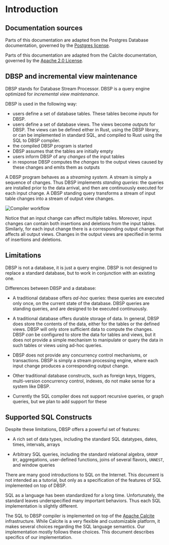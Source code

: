 # Introduction

## Documentation sources

Parts of this documentation are adapted from the Postgres Database
documentation, governed by the [Postgres
license](https://postgrespro.com/postgresql_license).

Parts of this documentation are adapted from the Calcite
documentation, governed by the [Apache 2.0
License](https://github.com/apache/calcite/blob/main/LICENSE).

## DBSP and incremental view maintenance

DBSP stands for Database Stream Processor.  DBSP is a query engine
optimized for *incremental view maintenance*.

DBSP is used in the following way:

- users define a set of database tables.  These tables become *inputs*
  for DBSP.
- users define a set of database views.  The views become *outputs* for
  DBSP.  The views can be defined either in Rust, using the DBSP library,
  or can be implemented in standard SQL, and compiled to Rust using the
  SQL to DBSP compiler.
- the compiled DBSP program is started
- DBSP assumes that the tables are initially empty
- users inform DBSP of any *changes* of the input tables
- in response DBSP computes the *changes* to the output views caused
  by these changes and emits them as outputs

A DBSP program behaves as a *streaming system*.  A stream is simply a
sequence of changes.  Thus DBSP implements *standing queries*: the
queries are installed prior to the data arrival, and then are
continuously executed for each input change.  A DBSP standing query
transforms a stream of input table changes into a stream of output
view changes.

![Compiler workflow](./dbsp-workflow.svg)

Notice that an input change can affect multiple tables.  Moreover,
input changes can contain both insertions and deletions from the input
tables.  Similarly, for each input change there is a corresponding
output change that affects all output views.  Changes in the output
views are specified in terms of insertions and deletions.

## Limitations

DBSP is not a database, it is just a query engine.  DBSP is not
designed to replace a standard database, but to work in conjunction
with an existing one.

Differences between DBSP and a database:

- A traditional database offers *ad-hoc* queries: these queries are
  executed only once, on the current state of the database.  DBSP
  queries are standing queries, and are designed to be executed
  continuously.

- A traditional database offers durable storage of data.  In general,
  DBSP does store the contents of the data, either for the tables or
  the defined views.  DBSP will only store sufficient data to compute
  the changes.  DBSP *can* be configured to store the data for tables
  and views, but it does not provide a simple mechanism to manipulate
  or query the data in such tables or views using ad-hoc queries.

- DBSP does not provide any concurrency control mechanisms, or
  transactions.  DBSP is simply a stream processing engine, where each
  input change produces a corresponding output change.

- Other traditional database constructs, such as foreign keys,
  triggers, multi-version concurrency control, indexes, do not make
  sense for a system like DBSP.

- Currently the SQL compiler does not support recursive queries, or
  graph queries, but we plan to add support for these

## Supported SQL Constructs

Despite these limitations, DBSP offers a powerful set of features:

- A rich set of data types, including the standard SQL datatypes,
  dates, times, intervals, arrays

- Arbitrary SQL queries, including the standard relational algebra,
  `GROUP BY`, aggregations, user-defined functions, joins of several
  flavors, `UNNEST`, and window queries

There are many good introductions to SQL on the Internet.  This
document is not intended as a tutorial, but only as a specification of
the features of SQL implemented on top of DBSP.

SQL as a language has been standardized for a long time.
Unfortunately, the standard leaves underspecified many important
behaviors. Thus each SQL implementation is slightly different.

The SQL to DBSP compiler is implemented on top of the [Apache
Calcite](https://calcite.apache.org/) infrastructure. While Calcite is
a very flexible and customizable platform, it makes several choices
regarding the SQL language semantics. Our implementation mostly
follows these choices. This document describes specifics of our
implementation.
